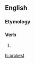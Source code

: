 ==English==

===Etymology===
{{suffix|broke|est|lang=en}}

===Verb===
{{head|en|verb form|cat2=verb simple past forms|cat3=second-person singular forms}}

# {{lb|en|archaic}} {{second-person singular past of|break|lang=en}}

[[hi:brokest]]